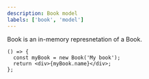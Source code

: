 ```yaml
---
description: Book model
labels: ['book', 'model']
---
```



Book is an in-memory represnetation of a Book.

```tsx live
() => {
  const myBook = new Book('My book');
  return <div>{myBook.name}</div>;
};
```
